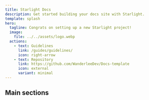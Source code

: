 ```yaml
---
title: Starlight Docs
description: Get started building your docs site with Starlight.
template: splash
hero:
  tagline: Congrats on setting up a new Starlight project!
  image:
    file: ../../assets/logo.webp
  actions:
    - text: Guidelines
      link: /guides/guidelines/
      icon: right-arrow
    - text: Repository
      link: https://github.com/WanderleeDev/Docs-template
      icon: external
      variant: minimal
---
```



## Main sections

<CardGrid stagger>
  <Card title="Github Projects" icon="github">
    <LinkCard 
      href="github-project/" 
      description='Starlight on GitHub' 
    />
  </Card>

<Card title="Guides" icon="pencil">
  <LinkCard
    href="/guides/guidelines/"
    description="Style guides, conventions, naming, architectures, etc.."
  />
</Card>

<Card title="Modules" icon="starlight">
  <LinkCard href="modules/" description="Implementations, error codes, etc." />
</Card>

<Card title="Contributors" icon="external">
    <LinkCard 
      href="contributors/" 
      description='Extra information from the developers.' 
    />
</Card>
</CardGrid>
